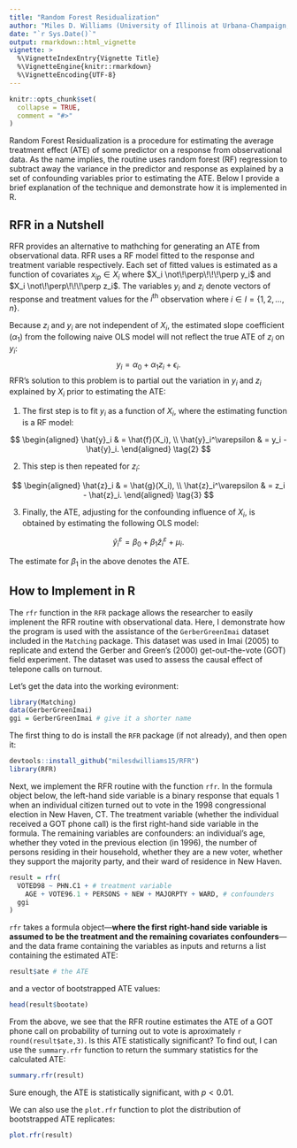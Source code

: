 ---
title: "Random Forest Residualization"
author: "Miles D. Williams (University of Illinois at Urbana-Champaign, milesdw2@illinois.edu)"
date: "`r Sys.Date()`"
output: rmarkdown::html_vignette
vignette: >
  %\VignetteIndexEntry{Vignette Title}
  %\VignetteEngine{knitr::rmarkdown}
  %\VignetteEncoding{UTF-8}
---

```{r setup, include = FALSE}
knitr::opts_chunk$set(
  collapse = TRUE,
  comment = "#>"
)
```

Random Forest Residualization is a procedure for estimating the average treatment effect (ATE) of some predictor on a response from observational data. As the name implies, the routine uses random forest (RF) regression to subtract away the variance in the predictor and response as explained by a set of confounding variables prior to estimating the ATE. Below I provide a brief explanation of the technique and demonstrate how it is implemented in R.

## RFR in a Nutshell

RFR provides an alternative to mathching for generating an ATE from observational data. RFR uses a RF model fitted to the response and treatment variable respectively. Each set of fitted values is estimated as a function of covariates $x_{ip} \in X_i$ where $X_i \not\!\perp\!\!\!\perp y_i$ and $X_i \not\!\perp\!\!\!\perp z_i$. The variables $y_i$ and $z_i$ denote vectors of response and treatment values for the $i^\text{th}$ observation where $i \in I = \{1,2,...,n \}$. 

Because $z_i$ and $y_i$ are not independent of $X_i$, the estimated slope coefficient ($\alpha_1$) from the following naive OLS model will not reflect the true ATE of $z_i$ on $y_i$:
$$y_i = \alpha_0 + \alpha_1z_i + \epsilon_i. \tag{1}$$
RFR's solution to this problem is to partial out the variation in $y_i$ and $z_i$ explained by $X_i$ prior to estimating the ATE:

  1. The first step is to fit $y_i$ as a function of $X_i$, where the estimating function is a RF model:

$$
\begin{aligned}
\hat{y}_i & = \hat{f}(X_i), \\
\hat{y}_i^\varepsilon & = y_i - \hat{y}_i.
\end{aligned} \tag{2}
$$

  2. This step is then repeated for $z_i$:

$$
\begin{aligned}
\hat{z}_i & = \hat{g}(X_i), \\
\hat{z}_i^\varepsilon & = z_i - \hat{z}_i.
\end{aligned} \tag{3}
$$

  3. Finally, the ATE, adjusting for the confounding influence of $X_i$, is obtained by estimating the following OLS model:

$$\hat{y}_i^\varepsilon = \beta_0 + \beta_1\hat{z}_i^\varepsilon + \mu_i.\tag{4}$$

The estimate for $\beta_1$ in the above denotes the ATE.

## How to Implement in R

The `rfr` function in the `RFR` package allows the researcher to easily implenent the RFR routine with observational data. Here, I demonstrate how the program is used with the assistance of the `GerberGreenImai` dataset included in the `Matching` package. This dataset was used in Imai (2005) to replicate and extend the Gerber and Green's (2000) get-out-the-vote (GOT) field experiment. The dataset was used to assess the causal effect of telepone calls on turnout.

Let's get the data into the working evironment:

```{r}
library(Matching)
data(GerberGreenImai)
ggi = GerberGreenImai # give it a shorter name
```

The first thing to do is install the `RFR` package (if not already), and then open it:

```{r}
devtools::install_github("milesdwilliams15/RFR")
library(RFR)
```

Next, we implement the RFR routine with the function `rfr`. In the formula object below, the left-hand side variable is a binary response that equals 1 when an individual citizen turned out to vote in the 1998 congressional election in New Haven, CT. The treatment variable (whether the individual received a GOT phone call) is the first right-hand side variable in the formula. The remaining variables are confounders: an individual's age, whether they voted in the previous election (in 1996), the number of persons residing in their household, whether they are a new voter, whether they support the majority party, and their ward of residence in New Haven.

```{r}
result = rfr(
  VOTED98 ~ PHN.C1 + # treatment variable
    AGE + VOTE96.1 + PERSONS + NEW + MAJORPTY + WARD, # confounders
  ggi
)
```

`rfr` takes a formula object---**where the first right-hand side variable is assumed to be the treatment and the remaining covariates confounders**---and the data frame containing the variables as inputs and returns a list containing the estimated ATE:

```{r}
result$ate # the ATE
```

and a vector of bootstrapped ATE values:

```{r}
head(result$bootate)
```

From the above, we see that the RFR routine estimates the ATE of a GOT phone call on probability of turning out to vote is aproximately `r round(result$ate,3)`. Is this ATE statistically significant? To find out, I can use the `summary.rfr` function to return the summary statistics for the calculated ATE:

```{r}
summary.rfr(result)
```

Sure enough, the ATE is statistically significant, with $p < 0.01$.

We can also use the `plot.rfr` function to plot the distribution of bootstrapped ATE replicates:

```{r}
plot.rfr(result)
```

